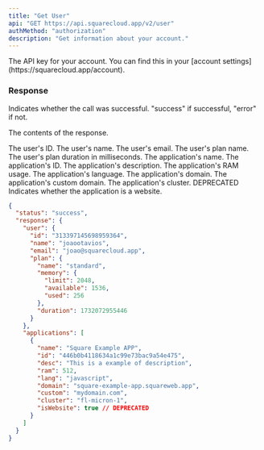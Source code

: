 ```yaml
---
title: "Get User"
api: "GET https://api.squarecloud.app/v2/user"
authMethod: "authorization"
description: "Get information about your account."
---
```


<ParamField header="Authorization" type="string" placeholder="API KEY" required>
  The API key for your account. You can find this in your [account settings](https://squarecloud.app/account).
</ParamField>

### Response

<ResponseField name="status" type="string">
  Indicates whether the call was successful. "success" if successful, "error" if not.
</ResponseField>

<ResponseField name="response" type="object">

The contents of the response.

<Expandable title="Toggle object">

<ResponseField name="user" type="object">

<Expandable title="Toggle object">

<ResponseField name="id" type="string">
  The user's ID.
</ResponseField>

<ResponseField name="name" type="string">
  The user's name.
</ResponseField>

<ResponseField name="email" type="string">
  The user's email.
</ResponseField>

<ResponseField name="plan" type="object">
<Expandable title="Toggle object">

<ResponseField name="name" type="string">
  The user's plan name.
</ResponseField>

<ResponseField name="duration" type="number">
  The user's plan duration in milliseconds.
</ResponseField>

</Expandable>
</ResponseField>

</Expandable>
</ResponseField>

<ResponseField name="applications" type="array">

<Expandable title="Toggle object">

<ResponseField name="name" type="string">
    The application's name.
</ResponseField>

<ResponseField name="id" type="string">
    The application's ID.
</ResponseField>

<ResponseField name="desc" type="string">
    The application's description.
</ResponseField>

<ResponseField name="ram" type="number">
    The application's RAM usage.
</ResponseField>

<ResponseField name="lang" type="string">
    The application's language.
</ResponseField>

<ResponseField name="domain" type="string">
    The application's domain.
</ResponseField>

<ResponseField name="custom" type="string">
    The application's custom domain.
</ResponseField>

<ResponseField name="cluster" type="string">
    The application's cluster.
</ResponseField>

<ResponseField name="isWebsite" type="boolean">
  <Warning>DEPRECATED</Warning>
    Indicates whether the application is a website.
</ResponseField>

</Expandable>
</ResponseField>

</Expandable>
</ResponseField>

<ResponseExample>

```json Response
{
  "status": "success",
  "response": {
    "user": {
      "id": "313397145698959364",
      "name": "joaootavios",
      "email": "joao@squarecloud.app",
      "plan": {
        "name": "standard",
        "memory": {
          "limit": 2048,
          "available": 1536,
          "used": 256
        },
        "duration": 1732072955446
      }
    },
    "applications": [
      {
        "name": "Square Example APP",
        "id": "446b0b4118634a1c99e73bac9a54e475",
        "desc": "This is a example of description",
        "ram": 512,
        "lang": "javascript",
        "domain": "square-example-app.squareweb.app",
        "custom": "mydomain.com",
        "cluster": "fl-micron-1",
        "isWebsite": true // DEPRECATED
      }
    ]
  }
}
```

</ResponseExample>
